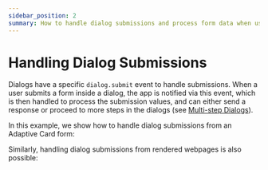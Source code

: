 ```yaml
---
sidebar_position: 2
summary: How to handle dialog submissions and process form data when users submit dialogs in Teams applications.
---
```



# Handling Dialog Submissions

Dialogs have a specific `dialog.submit` event to handle submissions. When a user submits a form inside a dialog, the app is notified via this event, which is then handled to process the submission values, and can either send a response or proceed to more steps in the dialogs (see [Multi-step Dialogs](./handling-multi-step-forms)).

In this example, we show how to handle dialog submissions from an Adaptive Card form:

<FileCodeBlock
    lang="typescript"
    src="/generated-snippets/ts/index.snippet.dialog-submission.ts"
/>

Similarly, handling dialog submissions from rendered webpages is also possible:

<FileCodeBlock
    lang="typescript"
    src="/generated-snippets/ts/index.snippet.dialog-submission-webpage.ts"
/>
